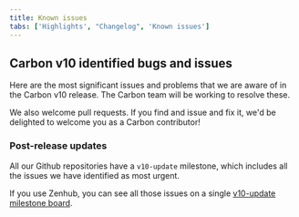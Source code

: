 ```yaml
---
title: Known issues
tabs: ['Highlights', "Changelog", 'Known issues']
---
```


## Carbon v10 identified bugs and issues

Here are the most significant issues and problems that we are aware of in the Carbon v10 release. The Carbon team will be working to resolve these.

We also welcome pull requests. If you find and issue and fix it, we'd be delighted to welcome you as a Carbon contributor!

### Post-release updates

All our Github repositories have a `v10-update` milestone, which includes all the issues we have identified as most urgent.

If you use Zenhub, you can see all those issues on a single [v10-update milestone board](https://github.com/carbon-design-system/carbon-website/milestone/6).
